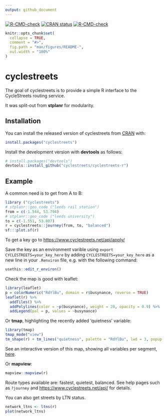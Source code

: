 ```yaml
---
output: github_document
---
```


<!-- badges: start -->

[![R-CMD-check](https://github.com/cyclestreets/cyclestreets-r/workflows/R-CMD-check/badge.svg)](https://github.com/cyclestreets/cyclestreets-r/actions) [![CRAN status](https://www.r-pkg.org/badges/version/cyclestreets)](https://CRAN.R-project.org/package=cyclestreets)
[![R-CMD-check](https://github.com/cyclestreets/cyclestreets-r/actions/workflows/R-CMD-check.yaml/badge.svg)](https://github.com/cyclestreets/cyclestreets-r/actions/workflows/R-CMD-check.yaml)
<!-- badges: end -->

<!-- README.md is generated from README.Rmd. Please edit that file -->

```r
knitr::opts_chunk$set(
  collapse = TRUE,
  comment = "#>",
  fig.path = "man/figures/README-",
  out.width = "100%"
)
```

# cyclestreets

The goal of cyclestreets is to provide a simple R interface to the CycleStreets routing service.

It was split-out from **stplanr** for modularity.

## Installation

You can install the released version of cyclestreets from [CRAN](https://CRAN.R-project.org) with:

```r
install.packages("cyclestreets")
```

Install the development version with **devtools** as follows:

```r
# install.packages("devtools")
devtools::install_github("cyclestreets/cyclestreets-r")
```

## Example

A common need is to get from A to B:

```r
library ("cyclestreets")
# stplanr::geo_code ("leeds rail station") 
from = c(-1.544, 53.794)
# stplanr::geo_code ("leeds university") 
to = c(-1.551, 53.807)
r = cyclestreets::journey(from, to, "balanced")
sf:::plot.sf(r)
```

To get a key go to <https://www.cyclestreets.net/api/apply/>

Save the key as an environment varible using `export CYCLESTREETS=your_key_here` by adding `CYCLESTREETS=your_key_here` as a new line in your `.Renviron` file, e.g. with the following command:

```r
usethis::edit_r_environ()
```

Check the map is good with leaflet:

```r
library(leaflet)
p = colorNumeric("RdYlBu", domain = r$busynance, reverse = TRUE)
leaflet(r) %>% 
  addTiles() %>% 
  addPolylines(color = ~p(busynance), weight = 20, opacity = 0.9) %>% 
  addLegend(pal = p, values = ~busynance)
```

Or **tmap**, highlighting the recently added 'quietness' variable:

```r
library(tmap)
tmap_mode("view")
tm_shape(r) + tm_lines("quietness", palette = "RdYlBu", lwd = 3, popup.vars = names(r)[-32])
```

See an interactive version of this map, showing all variables per segment, [here](https://rpubs.com/RobinLovelace/784236).

Or **mapview**:

```r
mapview::mapview(r)
```

Route types available are: fastest, quietest, balanced.
See help pages such as `?journey` and <https://www.cyclestreets.net/api/> for details.

You can also get streets by LTN status.

```r
network_ltns <- ltns(r)
plot(network_ltns)
```
